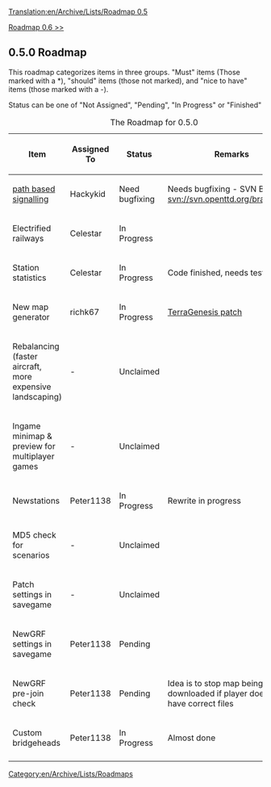 [[Translation:en/Archive/Lists/Roadmap 0.5]]
[[Category:en/Archive/Lists/Roadmaps]]


[[en/Archive/Lists/Roadmap 0.6|Roadmap 0.6 >>]]
== 0.5.0 Roadmap ==

This roadmap categorizes items in three groups. "Must" items (Those marked with a *), "should" items (those not marked), and "nice to have" items (those marked with a -).

Status can be one of "Not Assigned", "Pending", "In Progress" or "Finished"

{| border="1"
|+ The Roadmap for 0.5.0
|-
! Item !! Assigned To !! Status !! Remarks
|-
|[[en/Archive/Manual/Yet Another PBS Patch|path based signalling]] || Hackykid
!class="checked2" | Need bugfixing || Needs bugfixing - SVN Branch: [http://svn.openttd.org/cgi-bin/trac.cgi/browser/branch/pbs svn://svn.openttd.org/branch/pbs]
|-
|Electrified railways || Celestar
!class="wip" | In Progress ||
|-
|Station statistics || Celestar
!class="wip" | In Progress || Code finished, needs testing 
|-
|New map generator || richk67
!class="wip" | In Progress || [http://www.tt-forums.net/viewtopic.php?t=22592 TerraGenesis patch]
|-
|Rebalancing (faster aircraft, more expensive landscaping) || -
!class="unclaimed" | Unclaimed ||
|-
|Ingame minimap & preview for multiplayer games || -
!class="unclaimed" | Unclaimed ||
|-
|Newstations || Peter1138
!class="wip" | In Progress || Rewrite in progress
|-
|MD5 check for scenarios || -
!class="unclaimed" | Unclaimed ||
|-
|Patch settings in savegame || -
!class="unclaimed" | Unclaimed ||
|-
|NewGRF settings in savegame || Peter1138
!class="claimed" | Pending ||
|-
|NewGRF pre-join check || Peter1138
!class="claimed" | Pending || Idea is to stop map being downloaded if player doesn't have correct files
|-
|Custom bridgeheads || Peter1138
!class="wip" | In Progress || Almost done
|-
|}